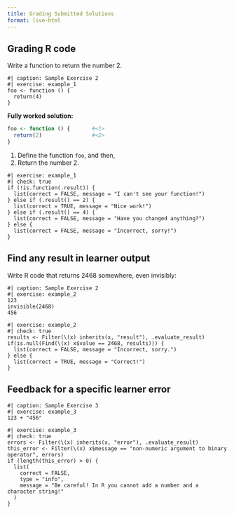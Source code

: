 ```yaml
---
title: Grading Submitted Solutions
format: live-html
---
```


## Grading R code

Write a function to return the number 2.

```webr
#| caption: Sample Exercise 2
#| exercise: example_1
foo <- function () {
  return(4)
}
```

::: { .solution exercise="example_1" }

**Fully worked solution:**

```r
foo <- function () {       #<1>
  return(2)                #<2>
}
```
1. Define the function `foo`, and then,
2. Return the number 2.

:::

```webr
#| exercise: example_1
#| check: true
if (!is.function(.result)) {
  list(correct = FALSE, message = "I can't see your function!")
} else if (.result() == 2) {
  list(correct = TRUE, message = "Nice work!")
} else if (.result() == 4) {
  list(correct = FALSE, message = "Have you changed anything?")
} else {
  list(correct = FALSE, message = "Incorrect, sorry!")
}
```

## Find any result in learner output

Write R code that returns 2468 somewhere, even invisibly:

```webr
#| caption: Sample Exercise 2
#| exercise: example_2
123
invisible(2468)
456
```

```webr
#| exercise: example_2
#| check: true
results <- Filter(\(x) inherits(x, "result"), .evaluate_result)
if(is.null(Find(\(x) x$value == 2468, results))) {
  list(correct = FALSE, message = "Incorrect, sorry.")
} else {
  list(correct = TRUE, message = "Correct!")
}
```

## Feedback for a specific learner error

```webr
#| caption: Sample Exercise 3
#| exercise: example_3
123 + "456"
```

```webr
#| exercise: example_3
#| check: true
errors <- Filter(\(x) inherits(x, "error"), .evaluate_result)
this_error <- Filter(\(x) x$message == "non-numeric argument to binary operator", errors)
if (length(this_error) > 0) {
  list(
    correct = FALSE,
    type = "info",
    message = "Be careful! In R you cannot add a number and a character string!"
  )
}
```
